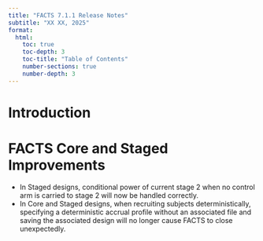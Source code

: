 ```yaml
---
title: "FACTS 7.1.1 Release Notes"
subtitle: "XX XX, 2025"
format:
  html:
    toc: true
    toc-depth: 3
    toc-title: "Table of Contents"
    number-sections: true
    number-depth: 3
---
```


# Introduction

# FACTS Core and Staged Improvements

- In Staged designs, conditional power of current stage 2 when no control arm is carried to stage 2 will now be handled correctly.
- In Core and Staged designs, when recruiting subjects deterministically, specifying a deterministic accrual profile without an associated file and saving the associated design will no longer cause FACTS to close unexpectedly.
